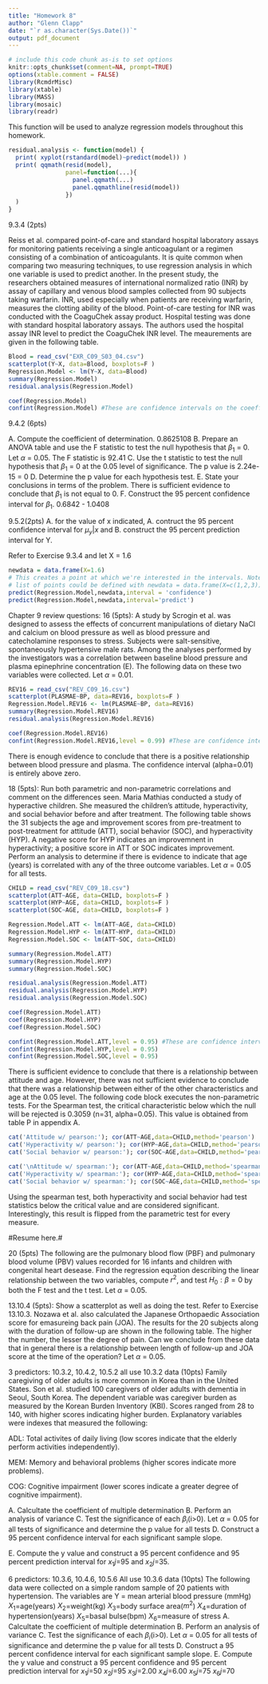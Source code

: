 ```yaml
---
title: "Homework 8"
author: "Glenn Clapp"
date: "`r as.character(Sys.Date())`"
output: pdf_document
---
```


```r
# include this code chunk as-is to set options
knitr::opts_chunk$set(comment=NA, prompt=TRUE)
options(xtable.comment = FALSE)
library(RcmdrMisc)
library(xtable)
library(MASS)
library(mosaic)
library(readr)
```

This function will be used to analyze regression models throughout this homework.
```r
residual.analysis <- function(model) {
  print( xyplot(rstandard(model)~predict(model)) )
  print( qqmath(resid(model),
                panel=function(...){
                  panel.qqmath(...)
                  panel.qqmathline(resid(model))
                })
  )
}
```
9.3.4 (2pts)

Reiss et al. compared point-of-care and standard hospital laboratory assays for monitoring patients receiving a single anticoagulant or a regimen consisting of a combination of anticoagulants. It is quite common when comparing two measuring techniques, to use regression analysis in which one variable is used to predict another. In the present study, the researchers obtained measures of international normalized ratio (INR) by assay of capillary and venous blood samples collected from 90 subjects taking warfarin. INR, used especially when patients are receiving warfarin, measures the clotting ability of the blood. Point-of-care testing for INR was conducted with the CoaguChek assay product. Hospital testing was done with standard hospital laboratory assays. The authors used the hospital assay INR level to predict the CoaguChek INR level. The meaurements are given in the following table.

```r
Blood = read_csv("EXR_C09_S03_04.csv")
scatterplot(Y~X, data=Blood, boxplots=F )
Regression.Model <- lm(Y~X, data=Blood)
summary(Regression.Model)
residual.analysis(Regression.Model)

coef(Regression.Model)
confint(Regression.Model) #These are confidence intervals on the coeefficients of the model
```

9.4.2 (6pts)

A. Compute the coefficient of determination. 0.8625108
B. Prepare an ANOVA table and use the F statistic to test the null hypothesis that $\beta_1$ = 0. Let $\alpha$ = 0.05.
The F statistic is 92.41
C. Use the t statistic to test the null hypothesis that $\beta_1$ = 0 at the 0.05 level of significance.
The p value is 2.24e-15 = 0
D. Determine the p value for each hypothesis test.
E. State your conclusions in terms of the problem. There is sufficient evidence to conclude that $\beta_1$ is not equal to 0.
F. Construct the 95 percent confidence interval for $\beta_1$. 0.6842 - 1.0408

9.5.2(2pts)
A. for the value of x indicated, A. contruct the 95 percent confidence interval for $\mu_y|x$ and B. construct the 95 percent prediction interval for Y.

Refer to Exercise 9.3.4 and let X = 1.6
```r
newdata = data.frame(X=1.6) 
# This creates a point at which we're interested in the intervals. Note that a 
# list of points could be defined with newdata = data.frame(X=c(1,2,3))
predict(Regression.Model,newdata,interval = 'confidence')
predict(Regression.Model,newdata,interval='predict')
```
Chapter 9 review questions:
16 (5pts):
A study by Scrogin et al. was designed to assess the effects of concurrent manipulations of dietary NaCl and calcium on blood pressure as well as blood pressure and catecholamine responses to stress. Subjects were salt-sensitive, spontaneously hypertensive male rats. Among the analyses performed by the investigators was a correlation between baseline blood pressure and plasma epinephrine concentration (E). The following data on these two variables were collected. Let $\alpha$ = 0.01.
```r
REV16 = read_csv("REV_C09_16.csv")
scatterplot(PLASMAE~BP, data=REV16, boxplots=F )
Regression.Model.REV16 <- lm(PLASMAE~BP, data=REV16)
summary(Regression.Model.REV16)
residual.analysis(Regression.Model.REV16)

coef(Regression.Model.REV16)
confint(Regression.Model.REV16,level = 0.99) #These are confidence intervals on the coeefficients of the model
```

There is enough evidence to conclude that there is a positive relationship between blood pressure and plasma. The confidence interval (alpha=0.01) is entirely above zero.

18 (5pts): Run both parametric and non-parametric correlations and comment on the differences seen.
Maria Mathias conducted a study of hyperactive children. She measured the children's attitude, hyperactivity, and social behavior before and after treatment. The following table shows the 31 subjects the age and improvement scores from pre-treatment to post-treatment for attitude (ATT), social behavior (SOC), and hyperactivity (HYP). A negative score for HYP indicates an improvemnent in hyperactivity; a positive score in ATT or SOC indicates improvement. Perform an analysis to determine if there is evidence to indicate that age (years) is correlated with any of the three outcome variables. Let $\alpha$ = 0.05 for all tests.

```r
CHILD = read_csv("REV_C09_18.csv")
scatterplot(ATT~AGE, data=CHILD, boxplots=F )
scatterplot(HYP~AGE, data=CHILD, boxplots=F )
scatterplot(SOC~AGE, data=CHILD, boxplots=F )

Regression.Model.ATT <- lm(ATT~AGE, data=CHILD)
Regression.Model.HYP <- lm(ATT~HYP, data=CHILD)
Regression.Model.SOC <- lm(ATT~SOC, data=CHILD)

summary(Regression.Model.ATT)
summary(Regression.Model.HYP)
summary(Regression.Model.SOC)

residual.analysis(Regression.Model.ATT)
residual.analysis(Regression.Model.HYP)
residual.analysis(Regression.Model.SOC)

coef(Regression.Model.ATT)
coef(Regression.Model.HYP)
coef(Regression.Model.SOC)

confint(Regression.Model.ATT,level = 0.95) #These are confidence intervals on the coeefficients of the model
confint(Regression.Model.HYP,level = 0.95)
confint(Regression.Model.SOC,level = 0.95)
```

There is sufficient evidence to conclude that there is a relationship between attitude and age. However, there was not sufficient evidence to conclude that there was a relationship between either of the other characteristics and age at the 0.05 level. The following code block executes the non-parametric tests. For the Spearman test, the critical characteristic below which the null will be rejected is 0.3059 (n=31, alpha=0.05). This value is obtained from table P in appendix A.

```r
cat('Attitude w/ pearson:'); cor(ATT~AGE,data=CHILD,method='pearson')
cat('Hyperactivity w/ pearson:'); cor(HYP~AGE,data=CHILD,method='pearson')
cat('Social behavior w/ pearson:'); cor(SOC~AGE,data=CHILD,method='pearson')

cat('\nAttitude w/ spearman:'); cor(ATT~AGE,data=CHILD,method='spearman')
cat('Hyperactivity w/ spearman:'); cor(HYP~AGE,data=CHILD,method='spearman')
cat('Social behavior w/ spearman:'); cor(SOC~AGE,data=CHILD,method='spearman')
```

Using the spearman test, both hyperactivity and social behavior had test statistics below the critical value and are considered significant. Interestingly, this result is flipped from the parametric test for every measure.

#Resume here.#

20 (5pts)
The following are the pulmonary blood flow (PBF) and pulmonary blood volume (PBV) values recorded for 16 infants and children with congenital heart desease. Find the regression equation describing the linear relationship between the two variables, compute $r^2$, and test $H_0:\beta = 0$ by both the F test and the t test. Let $\alpha$ = 0.05.

13.10.4 (5pts): Show a scatterplot as well as doing the test.
Refer to Exercise 13.10.3. Nozawa et al. also calculated the Japanese Orthopaedic Association score for emasureing back pain (JOA). The results for the 20 subjects along with the duration of follow-up are shown in the following table. The higher the number, the lesser the degree of pain. Can we conclude from these data that in general there is a relationship between length of follow-up and JOA score at the time of the operation? Let $\alpha$ = 0.05.

3 predictors: 10.3.2, 10.4.2, 10.5.2 all use 10.3.2 data (10pts)
Family caregiving of older adults is more common in Korea than in the United States. Son et al. studied 100 caregivers of older adults with dementia in Seoul, South Korea. The dependent variable was caregiver burden as measured by the Korean Burden Inventory (KBI). Scores ranged from 28 to 140, with higher scores indicating higher burden. Explanatory variables were indexes that measured the following:

ADL: Total activites of daily living (low scores indicate that the elderly perform activities independently).

MEM: Memory and behavioral problems (higher scores indicate more problems).

COG: Cognitive impairment (lower scores indicate a greater degree of cognitive impairment).

A. Calcultate the coefficient of multiple determination
B. Perform an analysis of variance
C. Test the significance of each $\beta_i$(i>0). Let $\alpha$ = 0.05 for all tests of significance and determine the p value for all tests
D. Construct a 95 percent confidence interval for each significant sample slope.

E. Compute the y value and construct a 95 percent confidence and 95 percent prediction interval for $x_1j$=95 and $x_2j$=35. 

6 predictors: 10.3.6, 10.4.6, 10.5.6 All use 10.3.6 data (10pts)
The following data were collected on a simple random sample of 20 patients with hypertension. The variables are
Y = mean arterial blood pressure (mmHg)
$X_1$=age(years)
$X_2$=weight(kg)
$X_3$=body surface area($m^2$)
$X_4$=duration of hypertension(years)
$X_5$=basal bulse(bpm)
$X_6$=measure of stress
A. Calcultate the coefficient of multiple determination
B. Perform an analysis of variance
C. Test the significance of each $\beta_i$(i>0). Let $\alpha$ = 0.05 for all tests of significance and determine the p value for all tests
D. Construct a 95 percent confidence interval for each significant sample slope.
E. Compute the y value and construct a 95 percent confidence and 95 percent prediction interval for 
$x_1j$=50
$x_2j$=95
$x_3j$=2.00
$x_4j$=6.00
$x_5j$=75
$x_6j$=70
